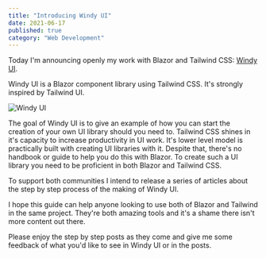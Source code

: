 ```yaml
---
title: "Introducing Windy UI"
date: 2021-06-17
published: true
category: "Web Development"
---
```



Today I'm announcing openly my work with Blazor and Tailwind CSS: [Windy UI](https://windy-ui.techgems.net/).

Windy UI is a Blazor component library using Tailwind CSS. It's strongly inspired by Tailwind UI.

![Windy UI](./windy-ui-logo.png)
<div className="pb-3" />

The goal of Windy UI is to give an example of how you can start the creation of your own UI library should you need to. Tailwind CSS shines in it's capacity to increase productivity in UI work. It's lower level model is practically built with creating UI libraries with it.
Despite that, there's no handbook or guide to help you do this with Blazor. To create such a UI library you need to be proficient in both Blazor and Tailwind CSS.

To support both communities I intend to release a series of articles about the step by step process of the making of Windy UI.

I hope this guide can help anyone looking to use both of Blazor and Tailwind in the same project. They're both amazing tools and it's a shame there isn't more content out there.

Please enjoy the step by step posts as they come and give me some feedback of what you'd like to see in Windy UI or in the posts.




